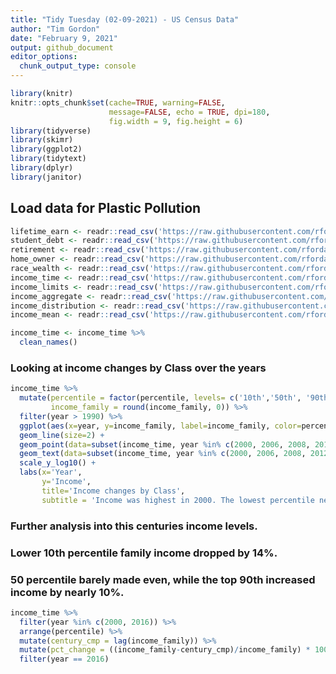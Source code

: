 ```yaml
---
title: "Tidy Tuesday (02-09-2021) - US Census Data"
author: "Tim Gordon"
date: "February 9, 2021"
output: github_document
editor_options: 
  chunk_output_type: console
---
```


```r
library(knitr)
knitr::opts_chunk$set(cache=TRUE, warning=FALSE,
                      message=FALSE, echo = TRUE, dpi=180,
                      fig.width = 9, fig.height = 6)
library(tidyverse)
library(skimr)
library(ggplot2)
library(tidytext)
library(dplyr)
library(janitor)
```

## Load data for Plastic Pollution

```r
lifetime_earn <- readr::read_csv('https://raw.githubusercontent.com/rfordatascience/tidytuesday/master/data/2021/2021-02-09/lifetime_earn.csv')
student_debt <- readr::read_csv('https://raw.githubusercontent.com/rfordatascience/tidytuesday/master/data/2021/2021-02-09/student_debt.csv')
retirement <- readr::read_csv('https://raw.githubusercontent.com/rfordatascience/tidytuesday/master/data/2021/2021-02-09/retirement.csv')
home_owner <- readr::read_csv('https://raw.githubusercontent.com/rfordatascience/tidytuesday/master/data/2021/2021-02-09/home_owner.csv')
race_wealth <- readr::read_csv('https://raw.githubusercontent.com/rfordatascience/tidytuesday/master/data/2021/2021-02-09/race_wealth.csv')
income_time <- readr::read_csv('https://raw.githubusercontent.com/rfordatascience/tidytuesday/master/data/2021/2021-02-09/income_time.csv')
income_limits <- readr::read_csv('https://raw.githubusercontent.com/rfordatascience/tidytuesday/master/data/2021/2021-02-09/income_limits.csv')
income_aggregate <- readr::read_csv('https://raw.githubusercontent.com/rfordatascience/tidytuesday/master/data/2021/2021-02-09/income_aggregate.csv')
income_distribution <- readr::read_csv('https://raw.githubusercontent.com/rfordatascience/tidytuesday/master/data/2021/2021-02-09/income_distribution.csv')
income_mean <- readr::read_csv('https://raw.githubusercontent.com/rfordatascience/tidytuesday/master/data/2021/2021-02-09/income_mean.csv')
```

```r
income_time <- income_time %>%
  clean_names()
```

### Looking at income changes by Class over the years

```r
income_time %>%
  mutate(percentile = factor(percentile, levels= c('10th','50th', '90th')),
         income_family = round(income_family, 0)) %>%
  filter(year > 1990) %>%
  ggplot(aes(x=year, y=income_family, label=income_family, color=percentile)) +
  geom_line(size=2) +
  geom_point(data=subset(income_time, year %in% c(2000, 2006, 2008, 2012, 2016)), color='black', size=3) +
  geom_text(data=subset(income_time, year %in% c(2000, 2006, 2008, 2012, 2016)), position=position_dodge(width=1.2), vjust=-1.5) +
  scale_y_log10() +
  labs(x='Year',
       y='Income',
       title='Income changes by Class',
       subtitle = 'Income was highest in 2000. The lowest percentile never recovered while the highest percentile expanded their wealth during the new century')
```

### Further analysis into this centuries income levels.

### Lower 10th percentile family income dropped by 14%. 
### 50 percentile barely made even, while the top 90th increased income by nearly 10%.

```r
income_time %>%
  filter(year %in% c(2000, 2016)) %>%
  arrange(percentile) %>%
  mutate(century_cmp = lag(income_family)) %>%
  mutate(pct_change = ((income_family-century_cmp)/income_family) * 100) %>%
  filter(year == 2016) 
```

```r

```

